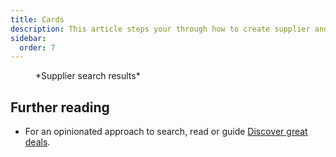 ```yaml
---
title: Cards
description: This article steps your through how to create supplier and inventory cards from search results and then promote them on your site.
sidebar:
  order: 7
---
```



<figure>
<CloudinaryImage 
      width="700"
      height="570"
      resize="scale"
      quality="best"
      alt="Search results"
      src="academy/search-results" 
      errorImage="noimage_opaque_nyrtl0.png"
    />
    <figcaption>*Supplier search results*</figcaption>
</figure>



## Further reading

- For an opinionated approach to search, read or guide [Discover great deals](/guides/discover-great-deals).